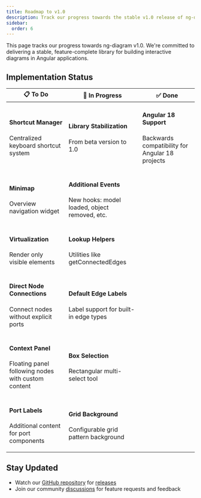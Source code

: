 ```yaml
---
title: Roadmap to v1.0
description: Track our progress towards the stable v1.0 release of ng-diagram
sidebar:
  order: 6
---
```



This page tracks our progress towards ng-diagram v1.0. We're committed to delivering a stable, feature-complete library for building interactive diagrams in Angular applications.

## Implementation Status

<table class="roadmap-table">
  <thead>
    <tr>
      <th>📋 To Do</th>
      <th>🚧 In Progress</th>
      <th>✅ Done</th>
    </tr>
  </thead>
  <tbody>
    <tr>
      <td>
        <div class="task-card">
          <h4>Shortcut Manager</h4>
          <p>Centralized keyboard shortcut system</p>
          <Badge text="feature" variant="tip" size="small" />
        </div>
      </td>
      <td>
        <div class="task-card">
          <h4>Library Stabilization</h4>
          <p>From beta version to 1.0</p>
          <Badge text="stability" variant="caution" size="small" />
        </div>
      </td>
      <td>
        <div class="task-card">
          <h4>Angular 18 Support</h4>
          <p>Backwards compatibility for Angular 18 projects</p>
          <Badge text="compatibility" variant="note" size="small" />
        </div>
      </td>
    </tr>
    <tr>
      <td>
        <div class="task-card">
          <h4>Minimap</h4>
          <p>Overview navigation widget</p>
          <Badge text="feature" variant="tip" size="small" />
        </div>
      </td>
      <td>
        <div class="task-card">
          <h4>Additional Events</h4>
          <p>New hooks: model loaded, object removed, etc.</p>
          <Badge text="feature" variant="tip" size="small" />
        </div>
      </td>
      <td></td>
    </tr>
    <tr>
      <td>
        <div class="task-card">
          <h4>Virtualization</h4>
          <p>Render only visible elements</p>
          <Badge text="performance" variant="tip" size="small" />
        </div>
      </td>
      <td>
        <div class="task-card">
          <h4>Lookup Helpers</h4>
          <p>Utilities like getConnectedEdges</p>
          <Badge text="enhancement" variant="tip" size="small" />
        </div>
      </td>
      <td></td>
    </tr>
    <tr>
      <td>
        <div class="task-card">
          <h4>Direct Node Connections</h4>
          <p>Connect nodes without explicit ports</p>
          <Badge text="feature" variant="tip" size="small" />
        </div>
      </td>
      <td>
        <div class="task-card">
          <h4>Default Edge Labels</h4>
          <p>Label support for built-in edge types</p>
          <Badge text="feature" variant="tip" size="small" />
        </div>
      </td>
      <td></td>
    </tr>
    <tr>
      <td>
        <div class="task-card">
          <h4>Context Panel</h4>
          <p>Floating panel following nodes with custom content</p>
          <Badge text="feature" variant="tip" size="small" />
        </div>
      </td>
      <td>
        <div class="task-card">
          <h4>Box Selection</h4>
          <p>Rectangular multi-select tool</p>
          <Badge text="feature" variant="tip" size="small" />
        </div>
      </td>
      <td></td>
    </tr>
    <tr>
      <td>
        <div class="task-card">
          <h4>Port Labels</h4>
          <p>Additional content for port components</p>
          <Badge text="feature" variant="tip" size="small" />
        </div>
      </td>
      <td>
        <div class="task-card">
          <h4>Grid Background</h4>
          <p>Configurable grid pattern background</p>
          <Badge text="feature" variant="tip" size="small" />
        </div>
      </td>
      <td></td>
    </tr>
  </tbody>
</table>

## Stay Updated

- Watch our [GitHub repository](https://github.com/synergycodes/ng-diagram) for [releases](https://github.com/synergycodes/ng-diagram/releases)
- Join our community [discussions](https://github.com/synergycodes/ng-diagram/discussions) for feature requests and feedback

<style>{`
  .roadmap-table {
    width: 100%;
    border-collapse: separate;
    border-spacing: 0.5rem;
    margin: 2rem 0;
  }

  .roadmap-table th {
    background: var(--sl-color-gray-5);
    padding: 1rem;
    text-align: center;
    font-size: 1.1rem;
    border-radius: 0.5rem;
    vertical-align: top;
    width: 33.33%;
  }

  .roadmap-table td {
    background: var(--sl-color-gray-6);
    padding: 0.75rem;
    border-radius: 0.5rem;
    vertical-align: top;
  }

  .task-card {
    background: var(--sl-color-bg);
    border-radius: 0.5rem;
    padding: 1rem;
    margin-bottom: 0.5rem;
    transition: transform 0.2s, box-shadow 0.2s;
  }

  .task-card h4 {
    margin: 0 0 0.5rem 0;
    font-size: 1rem;
    font-weight: 600;
    color: var(--sl-color-text);
  }

  .task-card p {
    margin: 0 0 0.5rem 0;
    font-size: 0.875rem;
    color: var(--sl-color-text-accent);
    line-height: 1.4;
  }

  @media (max-width: 768px) {
    .roadmap-table {
      display: block;
      overflow-x: auto;
    }

    .roadmap-table th {
      min-width: 200px;
    }
  }
`}</style>
